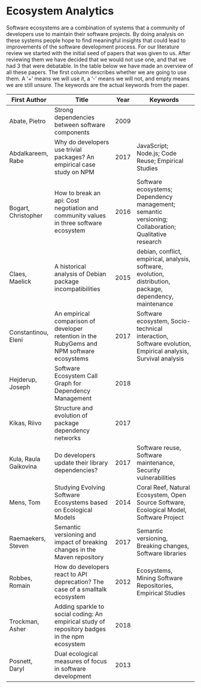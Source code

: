 # Ecosystem Analytics

Software ecosystems are a combination of systems that a community of developers use to maintain 
their software projects. By doing analysis on these systems people hope to find meaningful insights
that could lead to improvements of the software development process. For our literature review we
started with the initial seed of papers that was given to us. After reviewing them we have decided
that we would not use one, and that we had 3 that were debatable. In the table below we have made
an overview of all these papers. The first column describes whether we are going to use them. A 
'+' means we will use it, a '-' means we will not, and empty means we are still unsure. The 
keywords are the actual keywords from the paper. 

| First Author          | Title                                                                                         | Year | Keywords                                                                                                    |
|-----------------------|-----------------------------------------------------------------------------------------------|------|-------------------------------------------------------------------------------------------------------------|
| Abate, Pietro         | Strong dependencies between software components                                               | 2009 |                                                                                                             |
| Abdalkareem, Rabe     | Why do developers use trivial packages? An empirical case study on NPM                        | 2017 | JavaScript; Node.js; Code Reuse; Empirical Studies                                                          |
| Bogart, Christopher   | How to break an api: Cost negotiation and community values in three software ecosystem        | 2016 | Software ecosystems; Dependency management; semantic versioning; Collaboration; Qualitative research        |
| Claes, Maelick        | A historical analysis of Debian package incompatibilities                                     | 2015 | debian, conflict, empirical, analysis, software, evolution, distribution, package, dependency, maintenance  |
| Constantinou, Eleni   | An empirical comparison of developer retention in the RubyGems and NPM software ecosystems    | 2017 | Software ecosystem, Socio-technical interaction, Software evolution, Empirical analysis, Survival analysis  |
| Hejderup, Joseph      | Software Ecosystem Call Graph for Dependency Management                                       | 2018 |                                                                                                             |
| Kikas, Riivo          | Structure and evolution of package dependency networks                                        | 2017 |                                                                                                             |
| Kula, Raula Gaikovina | Do developers update their library dependencies?                                              | 2017 | Software reuse, Software maintenance, Security vulnerabilities                                              |
| Mens, Tom             | Studying Evolving Software Ecosystems based on Ecological Models                              | 2014 | Coral Reef, Natural Ecosystem, Open Source Software, Ecological Model, Software Project                     |
| Raemaekers, Steven    | Semantic versioning and impact of breaking changes in the Maven repository                    | 2017 | Semantic versioning, Breaking changes, Software libraries                                                   |
| Robbes, Romain        | How do developers react to API deprecation? The case of a smalltalk ecosystem                 | 2012 | Ecosystems, Mining Software Repositories, Empirical Studies                                                 |
| Trockman, Asher       | Adding sparkle to social coding: An empirical study of repository badges in the npm ecosystem | 2018 |                                                                                                             |
| Posnett, Daryl        | Dual ecological measures of focus in software development                                     | 2013 |                                                                                                             |